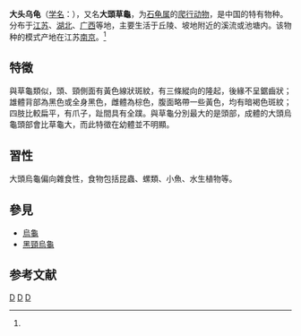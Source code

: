 {{Speciesbox 
| taxon = Mauremys megalocephala
| status = EN
| status_system =iucn2.3 
| binomial_authority = (Fang, 1930)<ref name='id4332'>{{cite web| url =http://www.bioinfo.cn/db05/BjdwSpecies.php?action=view&id=4332| title =大头乌龟| work =《中国动物物种编目数据库》| publisher =中国科学院微生物研究所| author =中国科学院动物研究所| accessdate =2009-04-11| deadurl =yes| archiveurl =https://web.archive.org/web/20160305071821/http://www.bioinfo.cn/db05/BjdwSpecies.php?action=view&id=4332| archivedate =2016-03-05}}</ref>
| synonyms = 
* ''Chinemys megalocephala'' <small>Fang, 1934</small>
* ''Chinemys macrocephala'' <small>Bourret, 1941</small> ''([[ex_errore|ex errore]])''
* ''Chinemys megacephala'' <small>Gurley, 2003</small> ''(ex errore)''
* ''Mauremys megalocephala'' <small>Spinks, Shaffer, Iverson & McCord, 2004</small>
| synonyms_ref = <ref name="Fritz 2007">{{Cite journal |journal=Vertebrate Zoology |title=Checklist of Chelonians of the World |year=2007 |author=Fritz Uwe |author2=Peter Havaš |volume=57 |issue=2 |pages=231 |issn=1864-5755 |url=http://www.cnah.org/pdf_files/851.pdf |archiveurl=https://www.webcitation.org/5v20ztMND?url=http://www.cnah.org/pdf_files/851.pdf |archivedate=2010-12-17 |accessdate=29 May 2012 |deadurl=yes |df= }}</ref>
}}

'''大头乌龟'''（[[学名|学名]]：{{lang|la|''Mauremys megalocephala''}}），又名'''大頭草龜'''，为[[石龟属|石龟属]]的[[爬行动物|爬行动物]]，是中国的特有物种。分布于[[江苏|江苏]]、[[湖北|湖北]]、[[广西|广西]]等地，主要生活于丘陵、坡地附近的溪流或池塘内。该物种的模式产地在江苏[[南京|南京]]。<ref name='id4332'/>

==特徵==
與草龜類似，頭、頸側面有黃色線狀斑紋，有三條縱向的隆起，後緣不呈鋸齒狀；雄體背部為黑色或全身黑色，雌體為棕色，腹面略帶一些黃色，均有暗褐色斑紋；四肢比較扁平，有爪子，趾間具有全蹼。與草龜分別最大的是頭部，成體的大頭烏龜頭部會比草龜大，而此特徵在幼體並不明顯。

==習性==
大頭烏龜偏向雜食性，食物包括昆蟲、螺類、小魚、水生植物等。

==參見==
*[[草龜|烏龜]]
*[[黑頸烏龜|黑頸烏龜]]

== 参考文献 ==
{{reflist}}

{{Taxonbar|from=Q3729344}}

[[Category:潮龜亞科|D]]
[[Category:_1930年描述的动物|D]]
[[Category:中國特有爬行動物|D]]